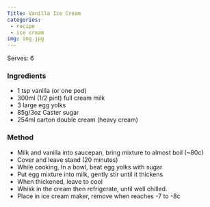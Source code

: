 ```yaml
---
Title: Vanilla Ice Cream
categories:
 - recipe
 - ice cream
img: img.jpg
---
```


Serves: 6

### Ingredients
- 1 tsp vanilla (or one pod)
- 300ml (1/2 pint) full cream milk
- 3 large egg yolks
- 85g/3oz Caster sugar
- 254ml carton double cream (heavy cream)

### Method
- Milk and vanilla into saucepan, bring mixture to almost boil (~80c)
- Cover and leave stand (20 minutes)
- While cooking, In a bowl, beat egg yolks with sugar
- Put egg mixture into milk, gently stir until it thickens
- When thickened, leave to cool
- Whisk in the cream then refrigerate, until well chilled.
- Place in ice cream maker, remove when reaches -7 to -8c
